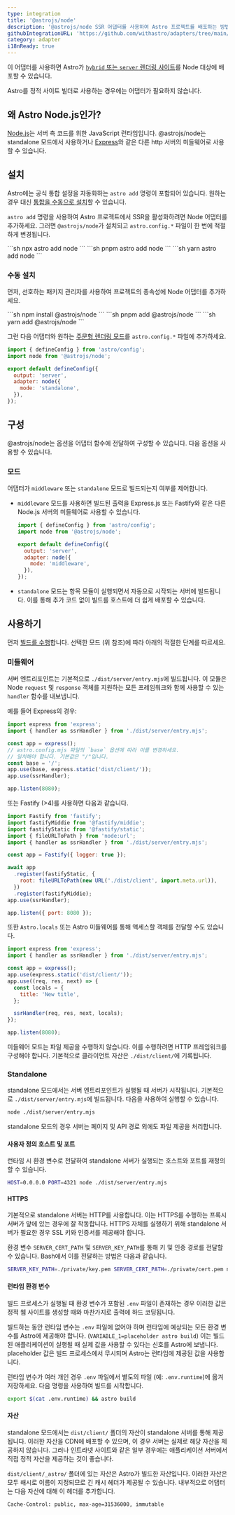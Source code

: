 ```yaml
---
type: integration
title: '@astrojs/node'
description: '@astrojs/node SSR 어댑터를 사용하여 Astro 프로젝트를 배포하는 방법을 알아보세요.'
githubIntegrationURL: 'https://github.com/withastro/adapters/tree/main/packages/node/'
category: adapter
i18nReady: true
---
```



이 어댑터를 사용하면 Astro가 [`hybrid` 또는 `server` 렌더링 사이트](/ko/guides/on-demand-rendering/)를 Node 대상에 배포할 수 있습니다.

Astro를 정적 사이트 빌더로 사용하는 경우에는 어댑터가 필요하지 않습니다.

## 왜 Astro Node.js인가?

[Node.js](https://nodejs.org/ko/)는 서버 측 코드를 위한 JavaScript 런타임입니다. @astrojs/node는 standalone 모드에서 사용하거나 [Express](https://expressjs.com/)와 같은 다른 http 서버의 미들웨어로 사용할 수 있습니다.

## 설치

Astro에는 공식 통합 설정을 자동화하는 `astro add` 명령이 포함되어 있습니다. 원하는 경우 대신 [통합을 수동으로 설치](#수동-설치)할 수 있습니다.

`astro add` 명령을 사용하여 Astro 프로젝트에서 SSR을 활성화하려면 Node 어댑터를 추가하세요.
그러면 `@astrojs/node`가 설치되고 `astro.config.*` 파일이 한 번에 적절하게 변경됩니다.

<PackageManagerTabs>
  <Fragment slot="npm">
  ```sh
  npx astro add node
  ```
  </Fragment>
  <Fragment slot="pnpm">
  ```sh
  pnpm astro add node
  ```
  </Fragment>
  <Fragment slot="yarn">
  ```sh
  yarn astro add node
  ```
  </Fragment>
</PackageManagerTabs>

### 수동 설치

먼저, 선호하는 패키지 관리자를 사용하여 프로젝트의 종속성에 Node 어댑터를 추가하세요.

<PackageManagerTabs>
  <Fragment slot="npm">
  ```sh
  npm install @astrojs/node
  ```
  </Fragment>
  <Fragment slot="pnpm">
  ```sh
  pnpm add @astrojs/node
  ```
  </Fragment>
  <Fragment slot="yarn">
  ```sh
  yarn add @astrojs/node
  ```
  </Fragment>
</PackageManagerTabs>

그런 다음 어댑터와 원하는 [주문형 렌더링 모드](/ko/guides/on-demand-rendering/)를 `astro.config.*` 파일에 추가하세요.

```js title="astro.config.mjs" ins={2,5-8}
import { defineConfig } from 'astro/config';
import node from '@astrojs/node';

export default defineConfig({
  output: 'server',
  adapter: node({
    mode: 'standalone',
  }),
});
```

## 구성

@astrojs/node는 옵션을 어댑터 함수에 전달하여 구성할 수 있습니다. 다음 옵션을 사용할 수 있습니다.

### 모드

어댑터가 `middleware` 또는 `standalone` 모드로 빌드되는지 여부를 제어합니다.

* `middleware` 모드를 사용하면 빌드된 출력을 Express.js 또는 Fastify와 같은 다른 Node.js 서버의 미들웨어로 사용할 수 있습니다.

  ```js title="astro.config.mjs"
  import { defineConfig } from 'astro/config';
  import node from '@astrojs/node';

  export default defineConfig({
    output: 'server',
    adapter: node({
      mode: 'middleware',
    }),
  });
  ```

* `standalone` 모드는 항목 모듈이 실행되면서 자동으로 시작되는 서버에 빌드됩니다. 이를 통해 추가 코드 없이 빌드를 호스트에 더 쉽게 배포할 수 있습니다.

## 사용하기

먼저 [빌드를 수행](/ko/guides/deploy/#사이트를-로컬로-빌드)합니다. 선택한 모드 (위 참조)에 따라 아래의 적절한 단계를 따르세요.

### 미들웨어

서버 엔트리포인트는 기본적으로 `./dist/server/entry.mjs`에 빌드됩니다. 이 모듈은 Node `request` 및 `response` 객체를 지원하는 모든 프레임워크와 함께 사용할 수 있는 `handler` 함수를 내보냅니다.

예를 들어 Express의 경우:

```js title="run-server.mjs"
import express from 'express';
import { handler as ssrHandler } from './dist/server/entry.mjs';

const app = express();
// astro.config.mjs 파일의 `base` 옵션에 따라 이를 변경하세요.
// 일치해야 합니다. 기본값은 "/"입니다.
const base = '/';
app.use(base, express.static('dist/client/'));
app.use(ssrHandler);

app.listen(8080);
```

또는 Fastify (>4)를 사용하면 다음과 같습니다.

```js title="run-server.mjs"
import Fastify from 'fastify';
import fastifyMiddie from '@fastify/middie';
import fastifyStatic from '@fastify/static';
import { fileURLToPath } from 'node:url';
import { handler as ssrHandler } from './dist/server/entry.mjs';

const app = Fastify({ logger: true });

await app
  .register(fastifyStatic, {
    root: fileURLToPath(new URL('./dist/client', import.meta.url)),
  })
  .register(fastifyMiddie);
app.use(ssrHandler);

app.listen({ port: 8080 });
```

또한 `Astro.locals` 또는 Astro 미들웨어를 통해 액세스할 객체를 전달할 수도 있습니다.

```js title="run-server.mjs"
import express from 'express';
import { handler as ssrHandler } from './dist/server/entry.mjs';

const app = express();
app.use(express.static('dist/client/'));
app.use((req, res, next) => {
  const locals = {
    title: 'New title',
  };

  ssrHandler(req, res, next, locals);
});

app.listen(8080);
```

미들웨어 모드는 파일 제공을 수행하지 않습니다. 이를 수행하려면 HTTP 프레임워크를 구성해야 합니다. 기본적으로 클라이언트 자산은 `./dist/client/`에 기록됩니다.

### Standalone

standalone 모드에서는 서버 엔트리포인트가 실행될 때 서버가 시작됩니다. 기본적으로 `./dist/server/entry.mjs`에 빌드됩니다. 다음을 사용하여 실행할 수 있습니다.

```sh
node ./dist/server/entry.mjs
```

standalone 모드의 경우 서버는 페이지 및 API 경로 외에도 파일 제공을 처리합니다.

#### 사용자 정의 호스트 및 포트

런타임 시 환경 변수로 전달하여 standalone 서버가 실행되는 호스트와 포트를 재정의할 수 있습니다.

```sh
HOST=0.0.0.0 PORT=4321 node ./dist/server/entry.mjs
```

#### HTTPS

기본적으로 standalone 서버는 HTTP를 사용합니다. 이는 HTTPS를 수행하는 프록시 서버가 앞에 있는 경우에 잘 작동합니다. HTTPS 자체를 실행하기 위해 standalone 서버가 필요한 경우 SSL 키와 인증서를 제공해야 합니다.

환경 변수 `SERVER_CERT_PATH` 및 `SERVER_KEY_PATH`를 통해 키 및 인증 경로를 전달할 수 있습니다. Bash에서 이를 전달하는 방법은 다음과 같습니다.

```bash
SERVER_KEY_PATH=./private/key.pem SERVER_CERT_PATH=./private/cert.pem node ./dist/server/entry.mjs
```

#### 런타임 환경 변수

빌드 프로세스가 실행될 때 환경 변수가 포함된 `.env` 파일이 존재하는 경우 이러한 값은 정적 웹 사이트를 생성할 때와 마찬가지로 출력에 하드 코딩됩니다.

빌드하는 동안 런타임 변수는 `.env` 파일에 없어야 하며 런타임에 예상되는 모든 환경 변수를 Astro에 제공해야 합니다.  (`VARIABLE_1=placeholder astro build`) 이는 빌드된 애플리케이션이 실행될 때 실제 값을 사용할 수 있다는 신호를 Astro에 보냅니다. placeholder 값은 빌드 프로세스에서 무시되며 Astro는 런타임에 제공된 값을 사용합니다.

런타임 변수가 여러 개인 경우 `.env` 파일에서 별도의 파일 (예: `.env.runtime`)에 옮겨 저장하세요. 다음 명령을 사용하여 빌드를 시작합니다.

```sh
export $(cat .env.runtime) && astro build
```

#### 자산

standalone 모드에서는 `dist/client/` 폴더의 자산이 standalone 서버를 통해 제공됩니다. 이러한 자산을 CDN에 배포할 수 있으며, 이 경우 서버는 실제로 해당 자산을 제공하지 않습니다. 그러나 인트라넷 사이트와 같은 일부 경우에는 애플리케이션 서버에서 직접 정적 자산을 제공하는 것이 좋습니다.

`dist/client/_astro/` 폴더에 있는 자산은 Astro가 빌드한 자산입니다. 이러한 자산은 모두 해시로 이름이 지정되므로 긴 캐시 헤더가 제공될 수 있습니다. 내부적으로 어댑터는 다음 자산에 대해 이 헤더를 추가합니다.

```
Cache-Control: public, max-age=31536000, immutable
```
